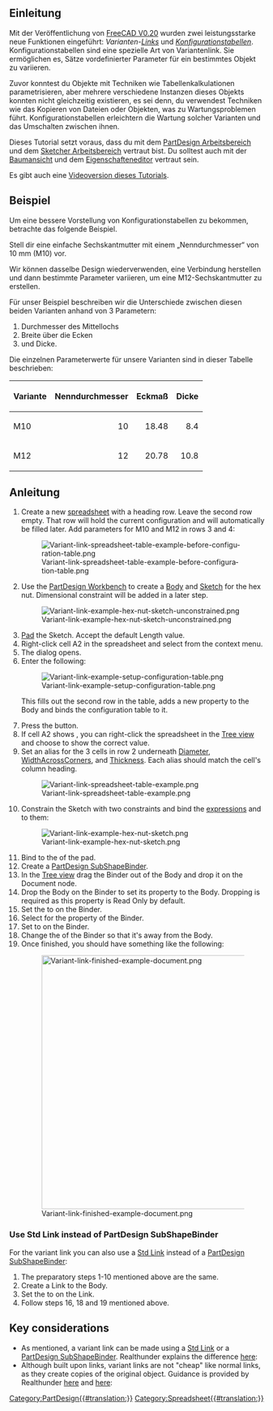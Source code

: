 <languages/>

<div lang="en" dir="ltr" class="mw-content-ltr">
{{TutorialInfo
|Topic=Using Configuration Tables
|Level=Beginner
|Time=30 minutes
|Author=Gbroques
|FCVersion=0.20
|Files=[https://forum.freecad.org/download/file.php?id=270593 ConfigurationTableExample.FCStd]
}}
</div>

<span id="Introduction"></span>
==Einleitung==

Mit der Veröffentlichung von [[Release_notes_0.20#Spreadsheet_Workbench|FreeCAD V0.20]] wurden zwei leistungsstarke neue Funktionen eingeführt: ''Varianten-[[Std_LinkMake/de|Links]]'' und ''[https://forum.freecadweb.org/viewtopic.php?f=17&t=42183 Konfigurationstabellen]''. Konfigurationstabellen sind eine spezielle Art von Variantenlink. Sie ermöglichen es, Sätze vordefinierter Parameter für ein bestimmtes Objekt zu variieren.

Zuvor konntest du Objekte mit Techniken wie Tabellenkalkulationen parametrisieren, aber mehrere verschiedene Instanzen dieses Objekts konnten nicht gleichzeitig existieren, es sei denn, du verwendest Techniken wie das Kopieren von Dateien oder Objekten, was zu Wartungsproblemen führt. Konfigurationstabellen erleichtern die Wartung solcher Varianten und das Umschalten zwischen ihnen.

Dieses Tutorial setzt voraus, dass du mit dem [[PartDesign_Workbench/de|PartDesign Arbeitsbereich]] und dem [[Sketcher_Workbench/de|Sketcher Arbeitsbereich]] vertraut bist. Du solltest auch mit der [[Tree view/de|Baumansicht]] und dem [[Property_editor/de|Eigenschafteneditor]] vertraut sein.

Es gibt auch eine [https://www.youtube.com/watch?v=m9C_ahIVKOI Videoversion dieses Tutorials].

<span id="Example"></span>
==Beispiel==

Um eine bessere Vorstellung von Konfigurationstabellen zu bekommen, betrachte das folgende Beispiel.

Stell dir eine einfache Sechskantmutter mit einem „Nenndurchmesser“ von 10 mm (M10) vor.

Wir können dasselbe Design wiederverwenden, eine Verbindung herstellen und dann bestimmte Parameter variieren, um eine M12-Sechskantmutter zu erstellen.

Für unser Beispiel beschreiben wir die Unterschiede zwischen diesen beiden Varianten anhand von 3 Parametern:
# Durchmesser des Mittellochs
# Breite über die Ecken
# und Dicke.

Die einzelnen Parameterwerte für unsere Varianten sind in dieser Tabelle beschrieben:

{| class="wikitable"
|-
! Variante !! Nenndurchmesser !! Eckmaß !! Dicke
|-
| M10 || style="text-align:right;" | 10 || style="text-align:right;" | 18.48 || style="text-align:right;" | 8.4
|-
| M12 || style="text-align:right;" | 12 || style="text-align:right;" | 20.78 || style="text-align:right;" | 10.8
|}

<span id="Instructions"></span>
==Anleitung==

<div lang="en" dir="ltr" class="mw-content-ltr">
# Create a new [[Spreadsheet_CreateSheet|spreadsheet]] with a heading row. Leave the second row empty. That row will hold the current configuration and will automatically be filled later. Add parameters for M10 and M12 in rows 3 and 4: <p>[[File:Variant-link-spreadsheet-table-example-before-configuration-table.png]]</p>
# Use the [[PartDesign_Workbench|PartDesign Workbench]] to create a [[PartDesign_Body|Body]] and [[PartDesign_NewSketch|Sketch]] for the hex nut. Dimensional constraint will be added in a later step. <p>[[File:Variant-link-example-hex-nut-sketch-unconstrained.png]]</p>
# [[PartDesign_Pad|Pad]] the Sketch. Accept the default Length value.
# Right-click cell A2 in the spreadsheet and select {{MenuCommand|Configuration table...}} from the context menu.
# The {{MenuCommand|Setup Configuration Table}} dialog opens.
# Enter the following: <p>[[File:Variant-link-example-setup-configuration-table.png]]</p> This fills out the second row in the table, adds a new {{PropertyData|Configuration}} property to the Body and binds the configuration table to it.
# Press the {{Button|OK}} button.
# If cell A2 shows {{Value|#PENDING}}, you can right-click the spreadsheet in the [[Tree_view|Tree view]] and choose {{MenuCommand|Recompute object}} to show the correct value.
# Set an alias for the 3 cells in row 2 underneath <u>Diameter</u>, <u>WidthAcrossCorners</u>, and <u>Thickness</u>. Each alias should match the cell's column heading. <p>[[File:Variant-link-spreadsheet-table-example.png]]</p>
# Constrain the Sketch with two constraints and bind the [[Expressions|expressions]] {{Value|Spreadsheet.Diameter}} and {{Value|Spreadsheet.WidthAcrossCorners}} to them: <p>[[File:Variant-link-example-hex-nut-sketch.png]]</p>
# Bind {{Value|Spreadsheet.Thickness}} to the {{PropertyData|Length}} of the pad.
# Create a [[PartDesign_SubShapeBinder|PartDesign SubShapeBinder]].
# In the [[Tree_view|Tree view]] drag the Binder out of the Body and drop it on the Document node.
# Drop the Body on the Binder to set its {{PropertyData|Support}} property to the Body. Dropping is required as this property is Read Only by default.
# Set the {{PropertyData|Bind Copy on Change}} to {{Value|Enabled}} on the Binder.
# Select {{Value|M12}} for the {{PropertyData|Configuration}} property of the Binder.
# Set {{PropertyView|Use Binder Style}} to {{FALSE}} on the Binder.
# Change the {{PropertyData|Placement}} of the Binder so that it's away from the Body. 
# Once finished, you should have something like the following: <p>[[File:Variant-link-finished-example-document.png|500px]]</p>
</div>

<div lang="en" dir="ltr" class="mw-content-ltr">
===Use Std Link instead of PartDesign SubShapeBinder===
</div>

<div lang="en" dir="ltr" class="mw-content-ltr">
For the variant link you can also use a [[Std_LinkMake|Std Link]] instead of a [[PartDesign_SubShapeBinder|PartDesign SubShapeBinder]]:
# The preparatory steps 1-10 mentioned above are the same.
# Create a Link to the Body.
# Set the {{PropertyData|Link Copy On Change}} to {{Value|Enabled}} on the Link.
# Follow steps 16, 18 and 19 mentioned above.
</div>

<div lang="en" dir="ltr" class="mw-content-ltr">
==Key considerations==
</div>

<div lang="en" dir="ltr" class="mw-content-ltr">
* As mentioned, a variant link can be made using a [[Std_LinkMake|Std Link]] or a [[PartDesign_SubShapeBinder|PartDesign SubShapeBinder]]. Realthunder explains the difference [https://forum.freecadweb.org/viewtopic.php?f=17&t=42183 here]: <p>{{quote|text=Instead of duplicating the linked object with all its hierarchy, the [[PartDesign_SubShapeBinder|SubShapeBinder]] will make a flattened copy of the mutated object. Another difference to Link is that the [[PartDesign_SubShapeBinder|SubShapeBinder]] will sync any changes of the original object back to the copy even if the configurations are different, while for Link, once copied, the two objects become independent.}}</p>
* Although built upon links, variant links are not "cheap" like normal links, as they create copies of the original object. Guidance is provided by Realthunder [https://forum.freecadweb.org/viewtopic.php?p=532130#p532130 here] and [https://forum.freecadweb.org/viewtopic.php?p=358582#p358582 here]: <p>{{quote|text=[When] using Link for alternative configurations, you'll need to realize that it makes a copy of the original object... it would be better to create a single 'variant' link for each [variant] to avoid unnecessary duplicates. Or better, use SubShapeBinder... And again, create one [[PartDesign_SubShapeBinder|SubShapeBinder]] for each configuration.}}</p>
</div>


{{Clear}}
[[Category:PartDesign{{#translation:}}]]
[[Category:Spreadsheet{{#translation:}}]]